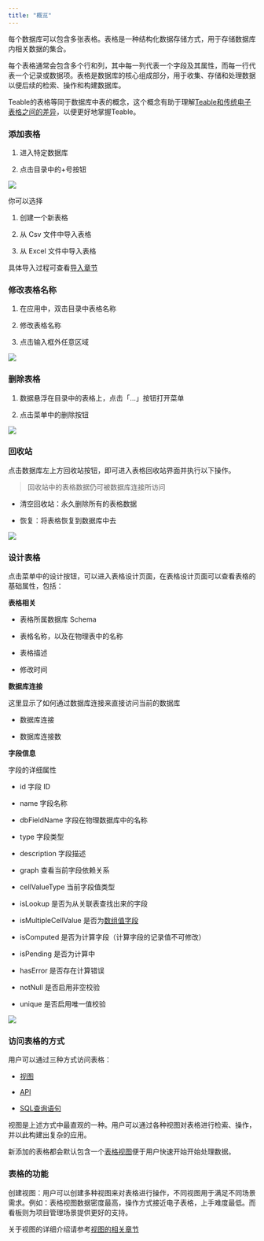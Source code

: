 ```yaml
---
title: "概览"
---
```




每个数据库可以包含多张表格。表格是一种结构化数据存储方式，用于存储数据库内相关数据的集合。

每个表格通常会包含多个行和列，其中每一列代表一个字段及其属性，而每一行代表一个记录或数据项。表格是数据库的核心组成部分，用于收集、存储和处理数据以便后续的检索、操作和构建数据库。

Teable的表格等同于数据库中表的概念，这个概念有助于理解[Teable和传统电子表格之间的差异](/heng-xiang-dui-bi/teable-shu-ju-biao-he-dian-zi-biao-ge-de-cha-yi)，以便更好地掌握Teable。

### 添加表格

1. 进入特定数据库

2. 点击目录中的+号按钮

![](/images/ji-ben-gong-neng/8ae8eb8b819f57cc.png)

你可以选择

1. 创建一个新表格

2. 从 Csv 文件中导入表格

3. 从 Excel 文件中导入表格

具体导入过程可查看[导入章节](/ji-ben-gong-neng/shu-ju-biao/dao-ru)

### 修改表格名称

1. 在应用中，双击目录中表格名称

2. 修改表格名称

3. 点击输入框外任意区域

![](/images/ji-ben-gong-neng/678c305b16e3f816.png)

### 删除表格

1. 数据悬浮在目录中的表格上，点击「…」按钮打开菜单

2. 点击菜单中的删除按钮

![](/images/ji-ben-gong-neng/1d314b6aef13dc24.png)

### 回收站

点击数据库左上方回收站按钮，即可进入表格回收站界面并执行以下操作。

> 回收站中的表格数据仍可被数据库连接所访问

* 清空回收站：永久删除所有的表格数据

* 恢复：将表格恢复到数据库中去

![](/images/ji-ben-gong-neng/d95c9e75be841b6e.png)

### 设计表格

点击菜单中的设计按钮，可以进入表格设计页面，在表格设计页面可以查看表格的基础属性，包括：

**表格相关**

* 表格所属数据库 Schema

* 表格名称，以及在物理表中的名称

* 表格描述

* 修改时间

**数据库连接**

这里显示了如何通过数据库连接来直接访问当前的数据库

* 数据库连接

* 数据库连接数

**字段信息**

字段的详细属性

* id 字段 ID

* name 字段名称

* dbFieldName 字段在物理数据库中的名称

* type 字段类型

* description 字段描述

* graph 查看当前字段依赖关系

* cellValueType 当前字段值类型

* isLookup 是否为从关联表查找出来的字段

* isMultipleCellValue 是否为[数组值字段](/ji-ben-gong-neng/zi-duan/tong-yong/dan-zhi-yu-duo-zhi)

* isComputed 是否为计算字段（计算字段的记录值不可修改）

* isPending 是否为计算中

* hasError 是否存在计算错误

* notNull 是否启用非空校验

* unique 是否启用唯一值校验

![](/images/ji-ben-gong-neng/7120f4c7aa1ad8e2.png)

### 访问表格的方式

用户可以通过三种方式访问表格：

* [视图](/ji-ben-gong-neng/shi-tu)

* [API](/kai-fa-zhe/api)

* [SQL查询语句](/kai-fa-zhe/shu-ju-ku-lian-jie)

视图是上述方式中最直观的一种。用户可以通过各种视图对表格进行检索、操作，并以此构建出复杂的应用。

新添加的表格都会默认包含一个[表格视图](/ji-ben-gong-neng/shi-tu/biao-ge-shi-tu)便于用户快速开始开始处理数据。

### 表格的功能

创建视图：用户可以创建多种视图来对表格进行操作，不同视图用于满足不同场景需求。例如：表格视图数据密度最高，操作方式接近电子表格，上手难度最低。而看板则为项目管理场景提供更好的支持。

关于视图的详细介绍请参考[视图的相关章节](/ji-ben-gong-neng/shi-tu)

